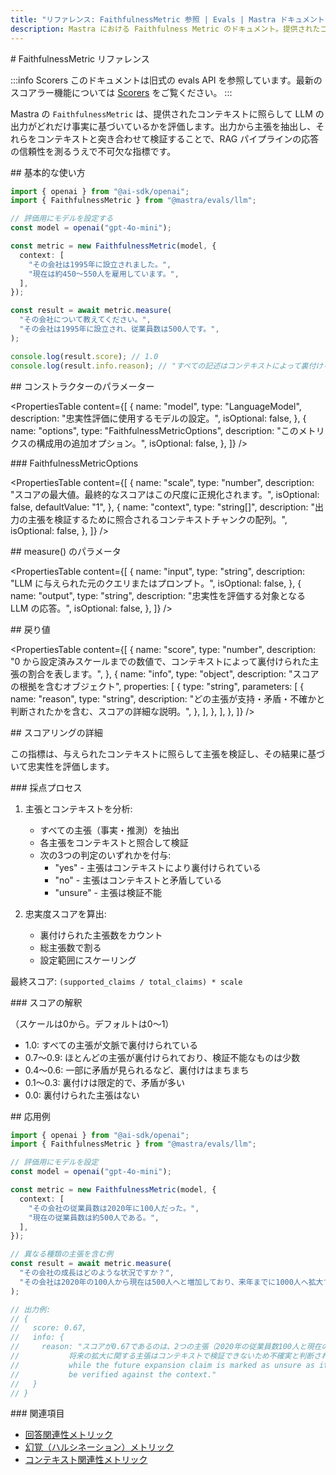 ```yaml
---
title: "リファレンス: FaithfulnessMetric 参照 | Evals | Mastra ドキュメント"
description: Mastra における Faithfulness Metric のドキュメント。提供されたコンテキストに照らして、LLM の出力がどれだけ事実に即しているかを評価します。
---
```


<div id="faithfulnessmetric-reference">
  # FaithfulnessMetric リファレンス
</div>

:::info Scorers
このドキュメントは旧式の evals API を参照しています。最新のスコアラー機能については [Scorers](/docs/scorers/overview) をご覧ください。
:::

Mastra の `FaithfulnessMetric` は、提供されたコンテキストに照らして LLM の出力がどれだけ事実に基づいているかを評価します。出力から主張を抽出し、それらをコンテキストと突き合わせて検証することで、RAG パイプラインの応答の信頼性を測るうえで不可欠な指標です。

<div id="basic-usage">
  ## 基本的な使い方
</div>

```typescript
import { openai } from "@ai-sdk/openai";
import { FaithfulnessMetric } from "@mastra/evals/llm";

// 評価用にモデルを設定する
const model = openai("gpt-4o-mini");

const metric = new FaithfulnessMetric(model, {
  context: [
    "その会社は1995年に設立されました。",
    "現在は約450〜550人を雇用しています。",
  ],
});

const result = await metric.measure(
  "その会社について教えてください。",
  "その会社は1995年に設立され、従業員数は500人です。",
);

console.log(result.score); // 1.0
console.log(result.info.reason); // "すべての記述はコンテキストによって裏付けられています。"
```


<div id="constructor-parameters">
  ## コンストラクターのパラメーター
</div>

<PropertiesTable
  content={[
    {
      name: "model",
      type: "LanguageModel",
      description: "忠実性評価に使用するモデルの設定。",
      isOptional: false,
    },
    {
      name: "options",
      type: "FaithfulnessMetricOptions",
      description: "このメトリクスの構成用の追加オプション。",
      isOptional: false,
    },
  ]}
/>

<div id="faithfulnessmetricoptions">
  ### FaithfulnessMetricOptions
</div>

<PropertiesTable
  content={[
    {
      name: "scale",
      type: "number",
      description:
        "スコアの最大値。最終的なスコアはこの尺度に正規化されます。",
      isOptional: false,
      defaultValue: "1",
    },
    {
      name: "context",
      type: "string[]",
      description:
        "出力の主張を検証するために照合されるコンテキストチャンクの配列。",
      isOptional: false,
    },
  ]}
/>

<div id="measure-parameters">
  ## measure() のパラメータ
</div>

<PropertiesTable
  content={[
    {
      name: "input",
      type: "string",
      description: "LLM に与えられた元のクエリまたはプロンプト。",
      isOptional: false,
    },
    {
      name: "output",
      type: "string",
      description: "忠実性を評価する対象となる LLM の応答。",
      isOptional: false,
    },
  ]}
/>

<div id="returns">
  ## 戻り値
</div>

<PropertiesTable
  content={[
    {
      name: "score",
      type: "number",
      description:
        "0 から設定済みスケールまでの数値で、コンテキストによって裏付けられた主張の割合を表します。",
    },
    {
      name: "info",
      type: "object",
      description: "スコアの根拠を含むオブジェクト",
      properties: [
        {
          type: "string",
          parameters: [
            {
              name: "reason",
              type: "string",
              description:
                "どの主張が支持・矛盾・不確かと判断されたかを含む、スコアの詳細な説明。",
            },
          ],
        },
      ],
    },
  ]}
/>

<div id="scoring-details">
  ## スコアリングの詳細
</div>

この指標は、与えられたコンテキストに照らして主張を検証し、その結果に基づいて忠実性を評価します。

<div id="scoring-process">
  ### 採点プロセス
</div>

1. 主張とコンテキストを分析:
   - すべての主張（事実・推測）を抽出
   - 各主張をコンテキストと照合して検証
   - 次の3つの判定のいずれかを付与:
     - "yes" - 主張はコンテキストにより裏付けられている
     - "no" - 主張はコンテキストと矛盾している
     - "unsure" - 主張は検証不能

2. 忠実度スコアを算出:
   - 裏付けられた主張数をカウント
   - 総主張数で割る
   - 設定範囲にスケーリング

最終スコア: `(supported_claims / total_claims) * scale`

<div id="score-interpretation">
  ### スコアの解釈
</div>

（スケールは0から。デフォルトは0〜1）

- 1.0: すべての主張が文脈で裏付けられている
- 0.7〜0.9: ほとんどの主張が裏付けられており、検証不能なものは少数
- 0.4〜0.6: 一部に矛盾が見られるなど、裏付けはまちまち
- 0.1〜0.3: 裏付けは限定的で、矛盾が多い
- 0.0: 裏付けられた主張はない

<div id="advanced-example">
  ## 応用例
</div>

```typescript
import { openai } from "@ai-sdk/openai";
import { FaithfulnessMetric } from "@mastra/evals/llm";

// 評価用にモデルを設定
const model = openai("gpt-4o-mini");

const metric = new FaithfulnessMetric(model, {
  context: [
    "その会社の従業員数は2020年に100人だった。",
    "現在の従業員数は約500人である。",
  ],
});

// 異なる種類の主張を含む例
const result = await metric.measure(
  "その会社の成長はどのような状況ですか？",
  "その会社は2020年の100人から現在は500人へと増加しており、来年までに1000人へ拡大する可能性がある。",
);

// 出力例:
// {
//   score: 0.67,
//   info: {
//     reason: "スコアが0.67であるのは、2つの主張（2020年の従業員数100人と現在の従業員数500人）がコンテキストで裏付けられる一方で、
//           将来の拡大に関する主張はコンテキストで検証できないため不確実と判断されたためである。"
//           while the future expansion claim is marked as unsure as it cannot
//           be verified against the context."
//   }
// }
```


<div id="related">
  ### 関連項目
</div>

- [回答関連性メトリック](./answer-relevancy)
- [幻覚（ハルシネーション）メトリック](./hallucination)
- [コンテキスト関連性メトリック](./context-relevancy)